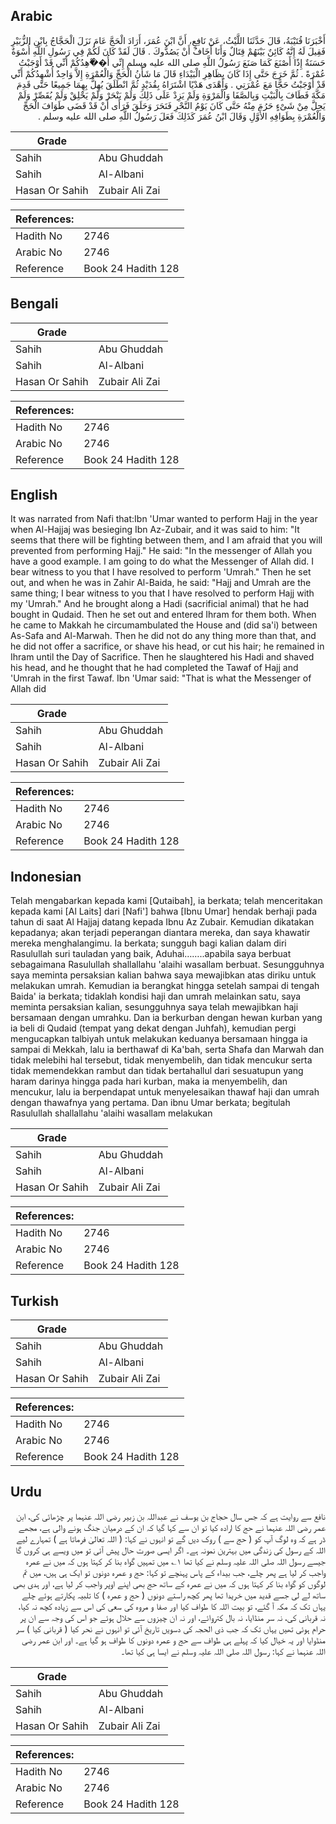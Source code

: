 ## Arabic


<div dir="rtl" lang="ar" style={{fontSize:'larger',backgroundColor:'#f8f9fa',padding:20}}>
أَخْبَرَنَا قُتَيْبَةُ، قَالَ حَدَّثَنَا اللَّيْثُ، عَنْ نَافِعٍ، أَنَّ ابْنَ عُمَرَ، أَرَادَ الْحَجَّ عَامَ نَزَلَ الْحَجَّاجُ بِابْنِ الزُّبَيْرِ فَقِيلَ لَهُ إِنَّهُ كَائِنٌ بَيْنَهُمْ قِتَالٌ وَأَنَا أَخَافُ أَنْ يَصُدُّوكَ ‏.‏ قَالَ لَقَدْ كَانَ لَكُمْ فِي رَسُولِ اللَّهِ أُسْوَةٌ حَسَنَةٌ إِذًا أَصْنَعَ كَمَا صَنَعَ رَسُولُ اللَّهِ صلى الله عليه وسلم إِنِّي أُ��ْهِدُكُمْ أَنِّي قَدْ أَوْجَبْتُ عُمْرَةً ‏.‏ ثُمَّ خَرَجَ حَتَّى إِذَا كَانَ بِظَاهِرِ الْبَيْدَاءِ قَالَ مَا شَأْنُ الْحَجِّ وَالْعُمْرَةِ إِلاَّ وَاحِدٌ أُشْهِدُكُمْ أَنِّي قَدْ أَوْجَبْتُ حَجًّا مَعَ عُمْرَتِي ‏.‏ وَأَهْدَى هَدْيًا اشْتَرَاهُ بِقُدَيْدٍ ثُمَّ انْطَلَقَ يُهِلُّ بِهِمَا جَمِيعًا حَتَّى قَدِمَ مَكَّةَ فَطَافَ بِالْبَيْتِ وَبِالصَّفَا وَالْمَرْوَةِ وَلَمْ يَزِدْ عَلَى ذَلِكَ وَلَمْ يَنْحَرْ وَلَمْ يَحْلِقْ وَلَمْ يُقَصِّرْ وَلَمْ يَحِلَّ مِنْ شَىْءٍ حَرُمَ مِنْهُ حَتَّى كَانَ يَوْمُ النَّحْرِ فَنَحَرَ وَحَلَقَ فَرَأَى أَنْ قَدْ قَضَى طَوَافَ الْحَجِّ وَالْعُمْرَةِ بِطَوَافِهِ الأَوَّلِ وَقَالَ ابْنُ عُمَرَ كَذَلِكَ فَعَلَ رَسُولُ اللَّهِ صلى الله عليه وسلم ‏.‏
</div>
<div style={{backgroundColor:'#f8f9fa',padding:20, marginBottom: 10}}><table> <thead> <tr> <th>Grade</th> <th></th> </tr> </thead> <tbody> <tr><td>Sahih</td><td>Abu Ghuddah</td></tr><tr><td>Sahih</td><td>Al-Albani</td></tr><tr><td>Hasan Or Sahih</td><td>Zubair Ali Zai</td></tr></tbody></table><table> <thead> <tr> <th>References:</th> <th></th> </tr> </thead> <tbody><tr><td>Hadith No</td><td>2746</td></tr><tr><td>Arabic No</td><td>2746</td></tr><tr><td>Reference</td><td>Book 24 Hadith 128</td></tr></tbody></table></div>

## Bengali


<div dir="ltr" lang="bn" style={{fontSize:'larger',backgroundColor:'#f8f9fa',padding:20}}>

</div>
<div style={{backgroundColor:'#f8f9fa',padding:20, marginBottom: 10}}><table> <thead> <tr> <th>Grade</th> <th></th> </tr> </thead> <tbody> <tr><td>Sahih</td><td>Abu Ghuddah</td></tr><tr><td>Sahih</td><td>Al-Albani</td></tr><tr><td>Hasan Or Sahih</td><td>Zubair Ali Zai</td></tr></tbody></table><table> <thead> <tr> <th>References:</th> <th></th> </tr> </thead> <tbody><tr><td>Hadith No</td><td>2746</td></tr><tr><td>Arabic No</td><td>2746</td></tr><tr><td>Reference</td><td>Book 24 Hadith 128</td></tr></tbody></table></div>

## English


<div dir="ltr" lang="en" style={{fontSize:'larger',backgroundColor:'#f8f9fa',padding:20}}>
It was narrated from Nafi that:Ibn 'Umar wanted to perform Hajj in the year when Al-Hajjaj was besieging Ibn Az-Zubair, and it was said to him: "It seems that there will be fighting between them, and I am afraid that you will prevented from performing Hajj." He said: "In the messenger of Allah you have a good example. I am going to do what the Messenger of Allah did. I bear witness to you that I have resolved to perform 'Umrah." Then he set out, and when he was in Zahir Al-Baida, he said: "Hajj and Umrah are the same thing; I bear witness to you that I have resolved to perform Hajj with my 'Umrah." And he brought along a Hadi (sacrificial animal) that he had bought in Qudaid. Then he set out and entered Ihram for them both. When he came to Makkah he circumambulated the House and (did sa'i) between As-Safa and Al-Marwah. Then he did not do any thing more than that, and he did not offer a sacrifice, or shave his head, or cut his hair; he remained in Ihram until the Day of Sacrifice. Then he slaughtered his Hadi and shaved his head, and he thought that he had completed the Tawaf of Hajj and 'Umrah in the first Tawaf. Ibn 'Umar said: "That is what the Messenger of Allah did
</div>
<div style={{backgroundColor:'#f8f9fa',padding:20, marginBottom: 10}}><table> <thead> <tr> <th>Grade</th> <th></th> </tr> </thead> <tbody> <tr><td>Sahih</td><td>Abu Ghuddah</td></tr><tr><td>Sahih</td><td>Al-Albani</td></tr><tr><td>Hasan Or Sahih</td><td>Zubair Ali Zai</td></tr></tbody></table><table> <thead> <tr> <th>References:</th> <th></th> </tr> </thead> <tbody><tr><td>Hadith No</td><td>2746</td></tr><tr><td>Arabic No</td><td>2746</td></tr><tr><td>Reference</td><td>Book 24 Hadith 128</td></tr></tbody></table></div>

## Indonesian


<div dir="ltr" lang="id" style={{fontSize:'larger',backgroundColor:'#f8f9fa',padding:20}}>
Telah mengabarkan kepada kami [Qutaibah], ia berkata; telah menceritakan kepada kami [Al Laits] dari [Nafi'] bahwa [Ibnu Umar] hendak berhaji pada tahun di saat Al Hajjaj datang kepada Ibnu Az Zubair. Kemudian dikatakan kepadanya; akan terjadi peperangan diantara mereka, dan saya khawatir mereka menghalangimu. Ia berkata; sungguh bagi kalian dalam diri Rasulullah suri tauladan yang baik, Aduhai……..apabila saya berbuat sebagaimana Rasulullah shallallahu 'alaihi wasallam berbuat. Sesungguhnya saya meminta persaksian kalian bahwa saya mewajibkan atas diriku untuk melakukan umrah. Kemudian ia berangkat hingga setelah sampai di tengah Baida' ia berkata; tidaklah kondisi haji dan umrah melainkan satu, saya meminta persaksian kalian, sesungguhnya saya telah mewajibkan haji bersamaan dengan umrahku. Dan ia berkurban dengan hewan kurban yang ia beli di Qudaid (tempat yang dekat dengan Juhfah), kemudian pergi mengucapkan talbiyah untuk melakukan keduanya bersamaan hingga ia sampai di Mekkah, lalu ia berthawaf di Ka'bah, serta Shafa dan Marwah dan tidak melebihi hal tersebut, tidak menyembelih, dan tidak mencukur serta tidak memendekkan rambut dan tidak bertahallul dari sesuatupun yang haram darinya hingga pada hari kurban, maka ia menyembelih, dan mencukur, lalu ia berpendapat untuk menyelesaikan thawaf haji dan umrah dengan thawafnya yang pertama. Dan ibnu Umar berkata; begitulah Rasulullah shallallahu 'alaihi wasallam melakukan
</div>
<div style={{backgroundColor:'#f8f9fa',padding:20, marginBottom: 10}}><table> <thead> <tr> <th>Grade</th> <th></th> </tr> </thead> <tbody> <tr><td>Sahih</td><td>Abu Ghuddah</td></tr><tr><td>Sahih</td><td>Al-Albani</td></tr><tr><td>Hasan Or Sahih</td><td>Zubair Ali Zai</td></tr></tbody></table><table> <thead> <tr> <th>References:</th> <th></th> </tr> </thead> <tbody><tr><td>Hadith No</td><td>2746</td></tr><tr><td>Arabic No</td><td>2746</td></tr><tr><td>Reference</td><td>Book 24 Hadith 128</td></tr></tbody></table></div>

## Turkish


<div dir="ltr" lang="tr" style={{fontSize:'larger',backgroundColor:'#f8f9fa',padding:20}}>

</div>
<div style={{backgroundColor:'#f8f9fa',padding:20, marginBottom: 10}}><table> <thead> <tr> <th>Grade</th> <th></th> </tr> </thead> <tbody> <tr><td>Sahih</td><td>Abu Ghuddah</td></tr><tr><td>Sahih</td><td>Al-Albani</td></tr><tr><td>Hasan Or Sahih</td><td>Zubair Ali Zai</td></tr></tbody></table><table> <thead> <tr> <th>References:</th> <th></th> </tr> </thead> <tbody><tr><td>Hadith No</td><td>2746</td></tr><tr><td>Arabic No</td><td>2746</td></tr><tr><td>Reference</td><td>Book 24 Hadith 128</td></tr></tbody></table></div>

## Urdu


<div dir="rtl" lang="ur" style={{fontSize:'larger',backgroundColor:'#f8f9fa',padding:20}}>
نافع سے روایت ہے کہ جس سال حجاج بن یوسف نے عبداللہ بن زبیر رضی اللہ عنہما پر چڑھائی کی، ابن عمر رضی اللہ عنہما نے حج کا ارادہ کیا تو ان سے کہا گیا کہ ان کے درمیان جنگ ہونے والی ہے، مجھے ڈر ہے کہ وہ لوگ آپ کو ( حج سے ) روک دیں گے تو انہوں نے کہا: ( اللہ تعالیٰ فرماتا ہے ) تمہارے لیے اللہ کے رسول کی زندگی میں بہترین نمونہ ہے۔ اگر ایسی صورت حال پیش آئی تو میں ویسے ہی کروں گا جیسے رسول اللہ صلی اللہ علیہ وسلم نے کیا تھا ۱؎ میں تمہیں گواہ بنا کر کہتا ہوں کہ میں نے عمرہ واجب کر لیا ہے پھر چلے، جب بیداء کے پاس پہنچے تو کہا: حج و عمرہ دونوں تو ایک ہی ہیں، میں تم لوگوں کو گواہ بنا کر کہتا ہوں کہ میں نے عمرہ کے ساتھ حج بھی اپنے اوپر واجب کر لیا ہے، اور ہدی بھی ساتھ لے لی جسے قدید میں خریدا تھا پھر کچھ راستے دونوں ( حج و عمرہ ) کا تلبیہ پکارتے ہوئے چلے یہاں تک کہ مکہ آ گئے، تو بیت اللہ کا طواف کیا اور صفا و مروہ کی سعی کی اس سے زیادہ کچھ نہ کیا، نہ قربانی کی، نہ سر منڈایا، نہ بال کتروائے، اور نہ ان چیزوں سے حلال ہوئے جو اس کی وجہ سے ان پر حرام ہوئی تھیں یہاں تک کہ جب ذی الحجہ کی دسویں تاریخ آئی تو انہوں نے نحر کیا ( قربانی کیا ) سر منڈوایا اور یہ خیال کیا کہ پہلے ہی طواف سے حج و عمرہ دونوں کا طواف ہو گیا ہے۔ اور ابن عمر رضی اللہ عنہما نے کہا: رسول اللہ صلی اللہ علیہ وسلم نے ایسا ہی کیا تھا۔
</div>
<div style={{backgroundColor:'#f8f9fa',padding:20, marginBottom: 10}}><table> <thead> <tr> <th>Grade</th> <th></th> </tr> </thead> <tbody> <tr><td>Sahih</td><td>Abu Ghuddah</td></tr><tr><td>Sahih</td><td>Al-Albani</td></tr><tr><td>Hasan Or Sahih</td><td>Zubair Ali Zai</td></tr></tbody></table><table> <thead> <tr> <th>References:</th> <th></th> </tr> </thead> <tbody><tr><td>Hadith No</td><td>2746</td></tr><tr><td>Arabic No</td><td>2746</td></tr><tr><td>Reference</td><td>Book 24 Hadith 128</td></tr></tbody></table></div>